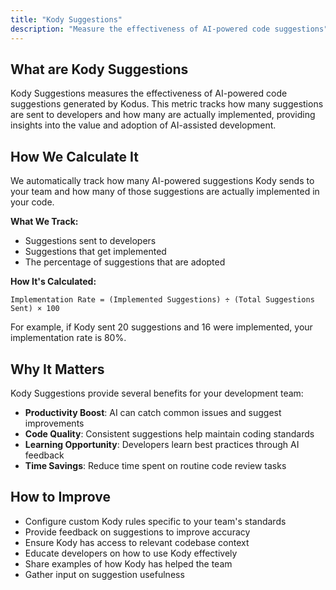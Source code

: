 ```yaml
---
title: "Kody Suggestions"
description: "Measure the effectiveness of AI-powered code suggestions"
---
```


## What are Kody Suggestions

Kody Suggestions measures the effectiveness of AI-powered code suggestions generated by Kodus. This metric tracks how many suggestions are sent to developers and how many are actually implemented, providing insights into the value and adoption of AI-assisted development.

## How We Calculate It

We automatically track how many AI-powered suggestions Kody sends to your team and how many of those suggestions are actually implemented in your code.

**What We Track:**
- Suggestions sent to developers
- Suggestions that get implemented
- The percentage of suggestions that are adopted

**How It's Calculated:**
```
Implementation Rate = (Implemented Suggestions) ÷ (Total Suggestions Sent) × 100
```

For example, if Kody sent 20 suggestions and 16 were implemented, your implementation rate is 80%.

## Why It Matters

Kody Suggestions provide several benefits for your development team:

- **Productivity Boost**: AI can catch common issues and suggest improvements
- **Code Quality**: Consistent suggestions help maintain coding standards
- **Learning Opportunity**: Developers learn best practices through AI feedback
- **Time Savings**: Reduce time spent on routine code review tasks

## How to Improve

- Configure custom Kody rules specific to your team's standards
- Provide feedback on suggestions to improve accuracy
- Ensure Kody has access to relevant codebase context
- Educate developers on how to use Kody effectively
- Share examples of how Kody has helped the team
- Gather input on suggestion usefulness